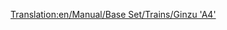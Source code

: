 [[Translation:en/Manual/Base Set/Trains/Ginzu 'A4']]
{{nl/Manual/Base Set/Trains/Treinen|Afbeelding=[[File:en/Manual/Base Set/Trains/Ginzua4.png]]
|Kosten=£22,265 ($44.530)
|Snelheid=128 km/h (80 mph)
|Gewicht=162 t
|Kracht=1,200 hp (895 kW)
|Onderhoudskosten=£2,296 ($4.592)
|Ontworpen=1935
|Levensduur=20
|Capaciteit=N/A
|Omschrijving=De meest gebruikte stoomtreinen, tot dat de dieseltreinen op het toneel kwamen. De Ginzu is beschikbaar vanaf het begin van het spel (als je start vanaf rond het jaar 1945) en is de snelste van alle stoomtreinen. Later komt de [[nl/Manual/Base Set/Trains/SH '8P'|SH "8P"]] beschikbaar.
|Real-life=Dit is een herbenoemde versie van de [https://www.wikipedia.org/wiki/LNER Class A4 British Gresley A4 (EN)] locomotief. Een Britse Gresley A4 locomotive, genaamd naar "Mallard", wie de recordhouder is van snelste stoomtrein met een snelheid van 126 mph (202.8 km/h).<br/>
Voor meer informatie, zie http://www.lner.info/locos/A/a4.shtml.
}}
